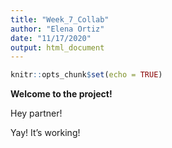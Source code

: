 ```yaml
---
title: "Week_7_Collab"
author: "Elena Ortiz"
date: "11/17/2020"
output: html_document
---
```


```r
knitr::opts_chunk$set(echo = TRUE)
```

**Welcome to the project!**

Hey partner! 

Yay! It's working!